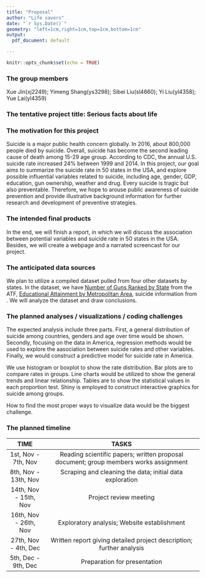 ```yaml
---
title: "Proposal"
author: "Life savers"
date: "`r Sys.Date()`"
geometry: "left=1cm,right=1cm,top=1cm,bottom=1cm"
output:
  pdf_document: default

---
```


```r
knitr::opts_chunk$set(echo = TRUE)
```

### The group members

Xue Jin(xj2249); Yimeng Shang(ys3298); Sibei Liu(sl4660); Yi Liu(yl4358); Yue Lai(yl4359)

### The tentative project title: Serious facts about life

### The motivation for this project

Suicide is a major public health concern globally. In 2016, about 800,000 people died by suicide. Overall, suicide has become the second leading cause of death among 15-29 age group. According to CDC, the annual U.S. suicide rate increased 24% between 1999 and 2014. In this project, our goal aims to summarize the suicide rate in 50 states in the USA, and explore possible influential variables related to suicide, including age, gender, GDP, education, gun ownership, weather and drug. Every suicide is tragic but also preventable. Therefore, we hope to arouse public awareness of suicide prevention and provide illustrative background information for further research and development  of preventive strategies. 

### The intended final products

In the end, we will finish a report, in which we will discuss the association between potential variables and suicide rate in 50 states in the USA. Besides, we will create a webpage and a narrated screencast for our project.  

### The anticipated data sources

We plan to utilize a compiled dataset pulled from four other datasets by states. In the dataset, we have [Number of Guns Ranked by State](https://www.thoughtco.com/gun-owners-percentage-of-state-populations-3325153) from the ATF, [Educational Attainment by Metropolitan Area](https://ssti.org/blog/useful-stats-educational-attainment-metropolitan-area-2007-2017), suicide information from . We will analyze the dataset and draw conclusions.

### The planned analyses / visualizations / coding challenges

The expected analysis include three parts. First, a general distribution of suicide among countries, genders and age over time would be shown. Secondly, focusing on the data in America, regression methods would be used to explore the aasociation between suicide rates and other variables. Finally, we would construct a predictive model for suicide rate in America.

We use histogram or boxplot to show the rate distribution. Bar plots are to compare rates in groups. Line charts would be utilized to show the general trends and linear relationship. Tables are to show the statistical values in each proportion test. Shiny is employed to construct interactive graphics for suicide among groups.

How to find the most proper ways to visualize data would be the biggest challenge.

### The planned timeline

| TIME  | TASKS   |
| :------------------: | :----------------------------------------------------------------------------------: |
| 1st, Nov - 7th, Nov  | Reading scientific papers; written proposal document; group members works assignment  |
| 8th, Nov - 13th, Nov  | Scraping and cleaning the data; initial data exploration|
| 14th, Nov - 15th, Nov  |Project review meeting     |
| 16th, Nov - 26th, Nov |  Exploratory analysis; Website establishment |                         
| 27th, Nov - 4th, Dec  |Written report giving detailed project description; further analysis
| 5th, Dec - 9th, Dec    | Preparation for presentation     |


